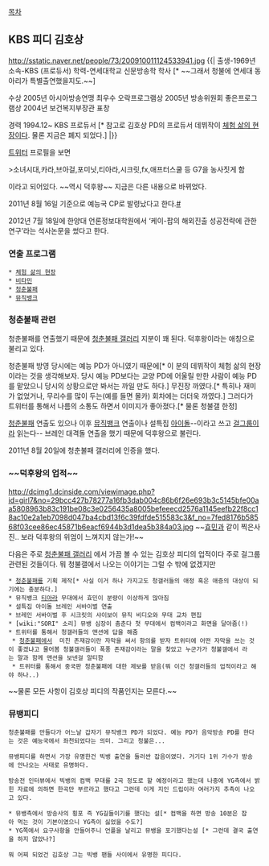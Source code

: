 [[목차]] 

== KBS 피디 김호상 ==
http://sstatic.naver.net/people/73/200910011124533941.jpg
{{|
출생-1969년
소속-KBS (프로듀서)
학력-연세대학교 신문방송학 학사
[* ~~그래서 청불에 연세대 동아리가 특별출연했을지도.~~]

수상
2005년 아시아방송연맹 최우수 오락프로그램상 
2005년 방송위원회 좋은프로그램상 
2004년 보건복지부장관 표창

경력
1994.12~ KBS 프로듀서 [* 참고로 김호상 PD의 프로듀서 데뷔작이 [[체험 삶의 현장]]이다. 물론 지금은 폐지 되었다.]
|}}

[http://twitter.com/#!/cleanmountain 트위터]
프로필을 보면

>소녀시대,카라,브아걸,포미닛,티아라,시크릿,fx,애프터스쿨 등 G7을 농사짓게 함

이라고 되어있다. ~~역시 덕후왕~~ 지금은 다른 내용으로 바뀌었다.

2011년 8월 16일 기준으로 예능국 CP로 발령났다고 한다.[http://news.naver.com/main/read.nhn?mode=LSD&mid=sec&sid1=106&oid=213&aid=0000128846 #]

2012년 7월 18일에 한양대 언론정보대학원에서 ‘케이-팝의 해외진출 성공전략에 관한 연구’라는 석사논문을 썼다고 한다.
=== 연출 프로그램 ===
 * [[체험 삶의 현장]]
 * [[비타민]]
 * [[청춘불패]]
 * [[뮤직뱅크]]
=== 청춘불패 관련 ===
청춘불패를 연출했기 때문에 [[청춘불패 갤러리]] 지분이 꽤 된다. 덕후왕이라는 애칭으로 불리고 있다. 

청춘불패 방영 당시에는 예능 PD가 아니였기 때문에[* 이 분의 데뷔작이 체험 삶의 현장이라는 것을 생각해보자. 당시 예능 PD보다는 교양 PD에 어울릴 만한 사람이 예능 PD를 맡았으니 당시의 상황으로만 봐서는 까일 만도 하다.] 무진장 까였다.[* 특히나 재미가 없었거나, 무리수를 많이 두는(예를 들면 몰카) 회차에는 더더욱 까였다.] 그러다가 트위터를 통해서 나름의 소통도 하면서 이미지가 좋아졌다.[* 물론 청불갤 한정] 

[[청춘불패]] 연출도 있으나 이후 [[뮤직뱅크]] 연출이나 설특집 [[아이돌]]--이라고 쓰고 [[걸그룹]]이라 읽는다-- 브레인 대격돌 연출을 했기 때문에 덕후왕으로 불린다. 

2011년 8월 20일에 청춘불패 갤러리에 인증을 했다.
=== ~~덕후왕의 업적~~ ===
http://dcimg1.dcinside.com/viewimage.php?id=girl7&no=29bcc427b78277a16fb3dab004c86b6f26e693b3c5145bfe00aa5808963b83c191be08c3e0256435a8005befeeecd2576a1145eefb22f8cc18ac10e2a1eb7098d047ba4cbd13f6c39fdfde515583c3&f_no=7fed8176b58568f03cee86ec45871b6eacf6944b3d1dea5b384a03.jpg
~~[[효민]]과 같이 찍은사진.. 보라 덕후왕의 위엄이 느껴지지 않는가!~~

다음은 주로 [[청춘불패 갤러리]] 에서 가끔 볼 수 있는 김호상 피디의 업적이다 주로 걸그룹 관련된 것들이다. 뭐 청불갤에서 나오는 이야기는 그럴 수 밖에 없겠지만 

 * [[청춘불패]]를 기획 제작[* 사실 이거 하나 가지고도 청갤러들의 애정 혹은 애증의 대상이 되기에는 충분하다.]
 * 뮤직뱅크 [[티아라]] 무대에서 효민이 분량이 이상하게 많아짐 
 * 설특집 아이돌 브레인 서바이벌 연출 
 * 브레인 서바이벌 후 시크릿의 샤이보이 뮤직 비디오와 무대 교차 편집 
 * [wiki:"SORI" 소리] 뮤뱅 심장이 춤춘다 첫 무대에서 컴백이라고 화면을 달아줌(!)
 * 트위터를 통해서 청갤러들의 맨션에 답을 해줌 
  * [[청춘불패]]에서  미친 존재감이란 자막을 써서 항의를 받자 트위터에 어떤 자막을 쓰는 것이 좋겠냐고 물어봄 청불갤러들이 폭풍 존재감이라는 말을 찾았고 누군가가 청불갤에서 라는 말과 함께 맨션을 보넨걸 알티함
  * 트위터를 통해서 중국판 청춘불패에 대한 제보를 받음(뭐 이건 청갤러들의 업적이라고 해야 하나..)


~~물론 모든 사항이 김호상 피디의 작품인지는 모른다.~~

=== 뮤뱅피디 ===
 청춘불패를 만들다가 어느날 갑자기 뮤직뱅크 PD가 되었다. 예능 PD가 음악방송 PD를 한다는 것은 예능국에서 좌천되었다는 의미. 그리고 청불은... 

 뮤뱅피디를 하면서 가장 유명한건 빅뱅 출연을 둘러싼 잡음이였다. 거기다 1위 가수가 방송에 안나오는 사태로 유명하다. 

 방송전 인터뷰에서 빅뱅의 컴백 무대를 2곡 정도로 할 예정이라고 했는데 나중에 YG측에서 밝힌 자료에 의하면 한곡만 부르라고 했다고 그런데 이게 지인 드립이라 여러가지 추측이 나오고 있다. 

 * 뮤뱅측에서 방송사의 횡포 즉 YG길들이기를 했다는 설[* 컴백을 하면 방송 10분은 잡아 먹는 것이 기본이였으니 YG측이 싫었을 수도?]
 * YG쪽에서 요구사항을 안들어주니 언플을 날리고 뮤뱅을 포기했다는설 [* 그런데 결국 출연을 하지 않았나?]

 뭐 어찌 되었건 김호상 그는 빅뱅 팬들 사이에서 유명한 피디다. 
